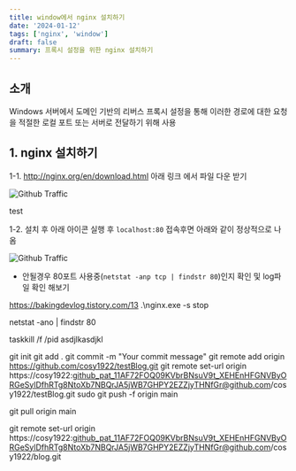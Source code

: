 ```yaml
---
title: window에서 nginx 설치하기
date: '2024-01-12'
tags: ['nginx', 'window']
draft: false
summary: 프록시 설정을 위한 nginx 설치하기
---
```


## 소개

Windows 서버에서 도메인 기반의 리버스 프록시 설정을 통해 이러한 경로에 대한 요청을 적절한 로컬 포트 또는 서버로 전달하기 위해 사용

## 1. nginx 설치하기

1-1. http://nginx.org/en/download.html 아래 링크 에서 파일 다운 받기

![Github Traffic](/blog/static/images/blogImg/nginx1.png)

test

1-2. 설치 후 아래 아이콘 실행 후 `localhost:80` 접속후면 아래와 같이 정상적으로 나옴

![Github Traffic](/blog/static/images/blogImg/nginx2.png)

- 안될경우 80포트 사용중(`netstat -anp tcp | findstr 80`)인지 확인 및 log파일 확인 해보기

https://bakingdevlog.tistory.com/13
.\nginx.exe -s stop

netstat -ano | findstr 80

taskkill /f /pid asdjlkasdjkl

git init
git add .
git commit -m "Your commit message"
git remote add origin https://github.com/cosy1922/testBlog.git
git remote set-url origin https://cosy1922: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@github.com/cosy1922/testBlog.git
sudo git push -f origin main

git pull origin main

git remote set-url origin https://cosy1922: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@github.com/cosy1922/blog.git
